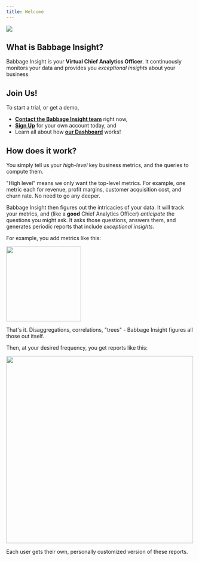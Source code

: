 ```yaml
---
title: Welcome
---
```


<img src="assets/babbage-insight.png"/>

## What is Babbage Insight?
Babbage Insight is your **Virtual Chief Analytics Officer**. It continuously
monitors your data and provides you *exceptional insights* about your business.

## Join Us!
To start a trial, or get a demo,
* [**Contact the Babbage Insight team**](mailto:team@babbageinsight.com) right now,
* [**Sign Up**](/auth/sign-up) for your own account today, and
* Learn all about how [**our Dashboard**](/dashboard) works!

## How does it work?
You simply tell us your *high-level* key business metrics, and the queries to
compute them.

"High level" means we only want the top-level metrics. For example, one metric
each for revenue, profit margins, customer acquisition cost, and churn rate. No need to go any deeper.

Babbage Insight then figures out the intricacies of your data. It will track
your metrics, and (like a **good** Chief Analytics Officer) *anticipate* the
questions you might ask. It asks those questions, answers them, and generates
periodic reports that include *exceptional insights*.

For example, you add metrics like this:

<img src ="assets/dashboard/add-metric-detail.png" height='200px'/>

That's it. Disaggregations, correlations, "trees" - Babbage Insight figures all
those out itself.

Then, at your desired frequency, you get reports like this:

<img src ="assets/dashboard/my-report.png" height="500px"/>

Each user gets their own, personally customized version of these reports.
